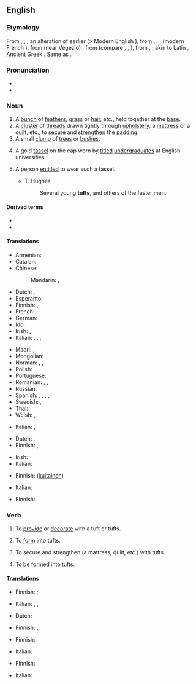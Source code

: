 {{also|Tuft}}
==English==

===Etymology===
From {{etyl|enm|en}} {{m|enm|tuft}}, {{m|enm|toft}}, {{m|enm|tofte}}, an alteration of earlier {{m|enm|*tuffe}} (> Modern English {{l|en|tuff}}), from {{etyl|fro|en}} {{m|fro|touffe}}, {{m|fro|tuffe}}, {{m|fro|toffe}}, {{m|fro|tofe||tuft}} (modern French {{m|fr|touffe}}), from {{etyl|LL.|en}} (near Vegezio) {{m|la|tufa||helmet crest}}, from {{etyl|gem|en}} (compare {{cog|ang|þūf||tuft}}, {{cog|non|þúfa||mound}}, {{cog|sv|tuva||tussock; grassy hillock}}), from {{etyl|gem-pro|en}} {{m|gem-pro|*þūbǭ}}, {{m|gem-pro|*þūbaz}}; akin to Latin {{m|la|tūber||hump, swelling}}, Ancient Greek {{m|grc|τῡ́φη||cattail (used to stuff beds)}}. Same as {{m|en|tuff}}.

===Pronunciation===
* {{IPA|/tʌft/|lang=en}}
* {{rhymes|ʌft|lang=en}}

===Noun===
{{en-noun}}

# A [[bunch]] of [[feather]]s, [[grass]] or [[hair]], etc., held together at the [[base]].
# A [[cluster]] of [[thread]]s drawn tightly through [[upholstery]], a [[mattress]] or a [[quilt]], etc., to [[secure]] and [[strengthen]] the [[padding]].
# A small [[clump]] of [[tree]]s or [[bush]]es.
# {{lb|en|historical}} A gold [[tassel]] on the cap worn by [[titled]] [[undergraduate]]s at English universities.
# {{lb|en|historical}} A person [[entitle]]d to wear such a tassel.
#* T. Hughes
#*: Several young '''tufts''', and others of the faster men.

====Derived terms====
* {{l|en|tufthunting}}
* {{l|en|tufthunter}}

====Translations====
{{trans-top|bunch}}
* Armenian: {{t-needed|hy}}
* Catalan: {{t+|ca|floc|m}}
* Chinese:
*: Mandarin: {{t+|cmn|綹|sc=Hani}}, {{t+|cmn|绺|tr=liǔ|sc=Hani}}
* Dutch: {{t+|nl|pluk|m}}, {{t+|nl|bundel|m}}
* Esperanto: {{t+|eo|tufo}}
* Finnish: {{t|fi|töyhtö}}, {{t+|fi|tupsu}}
* French: {{t+|fr|touffe|f}}
* German: {{t+|de|Büschel|n}}
* Ido: {{t+|io|tufo}}
* Irish: {{t|ga|dual|m}}, {{t|ga|dlaoi|f}}
* Italian: {{t+|it|cespo|m}}, {{t+|it|ciuffo|m}}, {{t+|it|ciocca}}, {{t+|it|zolla|f}}
{{trans-mid}}
* Maori: {{t|mi|pūrekireki|alt=pūrekireki}} {{qualifier|referring to sedge or reeds in a swamp}}, {{t|mi|puia}}
* Mongolian: {{t+|mn|туг|sc=Cyrl}}
* Norman: {{t|nrf|toupet|m}}, {{t|nrf|tun|m}}, {{t|nrf|tus|m}}
* Polish: {{t+|pl|kępka|f}}
* Portuguese: {{t+|pt|tufo|m}}
* Romanian: {{t+|ro|smoc|n}}, {{t+|ro|floc}}, {{t+|ro|șuviță|f}}
* Russian: {{qualifier|feathers, grass, hair}} {{t+|ru|пучо́к|m}}
* Spanish: {{t+|es|mechón|m}} {{qualifier|hair}}, {{t|es|penacho|m}} {{qualifier|feathers}}, {{t+|es|manojo|m}} {{qualifier|grass}}, {{t+|es|haz}} {{qualifier|twigs}}, {{t+|es|champa|f}}
* Swedish: {{t|sv|tova|c}} {{qualifier|hair}}, {{t+|sv|tuva|c}} {{qualifier|grass}}
* Thai: {{t-needed|th}}
* Welsh: {{t|cy|cudyn|m}}, {{t|cy|twffyn|m}}
{{trans-bottom}}

{{trans-top|cluster of threads}}
* Italian: {{t+|it|fiocco}}, {{t+|it|rappa}}
{{trans-mid}}
{{trans-bottom}}

{{trans-top|clump of trees}}
* Dutch: {{t+|nl|bosje|n}}, {{t+|nl|bomengroep|m}}
* Finnish: {{t+|fi|puska}}, {{t|fi|pusikko}}
{{trans-mid}}
* Irish: {{t|ga|tom|m}}
* Italian: {{t|it|macchia d'alberi}}
{{trans-bottom}}

{{trans-top|gold tassel}}
* Finnish: ([[kultainen]]) {{t+|fi|tupsu}}
{{trans-mid}}
* Italian: {{t|it|nappina dorata}}
{{trans-bottom}}

{{trans-top|person wearing the tassel}}
* Finnish: {{t|fi|tupsulakki}}
{{trans-mid}}
{{trans-bottom}}

===Verb===
{{en-verb}}

# {{lb|en|transitive}} To [[provide]] or [[decorate]] with a tuft or tufts.
#: {{rfquotek|Thomson}}
# {{lb|en|transitive}} To [[form]] into tufts.
# {{lb|en|transitive}} To secure and strengthen (a mattress, quilt, etc.) with tufts.
# {{lb|en|intransitive}} To be formed into tufts.

====Translations====
{{trans-top|provide or decorate with tufts}}
* Finnish: {{t|fi|nukittaa}} {{qualifier|decorate}}; {{t|fi|tuftata}} {{qualifier|strengthen}}
{{trans-mid}}
* Italian: {{t|it|infiocchettare}}, {{t|it|ornare di ciuffi}}, {{t|it|impennacchiare}}
{{trans-bottom}}

{{trans-top|form into tufts}}
* Dutch: {{t+|nl|bundelen}}
{{trans-mid}}
* Finnish: {{t|fi|nukittaa}}, {{t|fi|tuftata}}
{{trans-bottom}}

{{trans-top|secure with tufts}}
* Finnish: {{t|fi|tuftata}}
{{trans-mid}}
* Italian: {{t|it|trapuntare}}
{{trans-bottom}}

{{trans-top|be formed into tufts}}
* Finnish: {{t|fi|takkuuntua}}
{{trans-mid}}
* Italian: {{t|it|a forma di ciuffo}}
{{trans-bottom}}